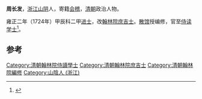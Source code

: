 '''周长发'''，[[浙江|浙江]][[山阴县_(浙江省)|山阴]]人，寄籍[[会稽|会稽]]，[[清朝|清朝]]政治人物。

雍正二年（1724年）甲辰科二甲[[进士|进士]]，改[[翰林院|翰林院]][[庶吉士|庶吉士]]。[[散馆|散馆]]授编修，官至[[侍读学士|侍读学士]]<ref>{{cite news|title=周恩来与鲁迅同宗同族考实  李海文|url=http://www.people.com.cn/GB/channel6/492/20001127/328372.html|accessdate=2013-07-25|newspaper=人民网|archive-date=2012-10-15|archive-url=https://web.archive.org/web/20121015022341/http://www.people.com.cn/GB/channel6/492/20001127/328372.html|dead-url=no}}</ref>。

==参考==
{{reflist}}
{{清朝人物小作品}}
{{雍正二年甲辰科殿試金榜}}
{{DEFAULTSORT:Zhou周}}
[[Category:清朝翰林院侍讀學士|Category:清朝翰林院侍讀學士]]
[[Category:清朝翰林院庶吉士|Category:清朝翰林院庶吉士]]
[[Category:清朝翰林院編修|Category:清朝翰林院編修]]
[[Category:山陰人_(浙江)|Category:山陰人 (浙江)]]